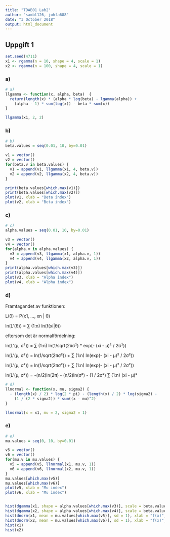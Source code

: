 ```yaml
---
title: "TDAB01 Lab2"
author: "sambl126, johfa688"
date: "3 October 2018"
output: html_document
---
```



## Uppgift 1

```r
set.seed(4711)
x1 <- rgamma(n = 10, shape = 4, scale = 1)
x2 <- rgamma(n = 100, shape = 4, scale = 1)
```

### a)
```r
# a)
llgamma <- function(x, alpha, beta)  {
  return(length(x) * (alpha * log(beta) - lgamma(alpha)) +
    (alpha - 1) * sum(log(x)) - beta * sum(x))
}

llgamma(x1, 2, 2)
```

### b)
```r
# b)
beta.values = seq(0.01, 10, by=0.01)

v1 = vector()
v2 = vector()
for(beta.v in beta.values) {
  v1 = append(v1, llgamma(x1, 4, beta.v))
  v2 = append(v2, llgamma(x2, 4, beta.v))
}

print(beta.values[which.max(v1)])
print(beta.values[which.max(v2)])
plot(v1, xlab = "Beta index")
plot(v2, xlab = "Beta index")
```

### c)
```r
# c)
alpha.values = seq(0.01, 10, by=0.01)

v3 = vector()
v4 = vector()
for(alpha.v in alpha.values) {
  v3 = append(v3, llgamma(x1, alpha.v, 1))
  v4 = append(v4, llgamma(x2, alpha.v, 1))
}
print(alpha.values[which.max(v3)])
print(alpha.values[which.max(v4)])
plot(v3, xlab = "Alpha index")
plot(v4, xlab = "Alpha index")
```

### d)
Framtagandet av funktionen:

L(θ) = P(x1, ..., xn | θ)

ln(L'(θ)) = ∑ (1:n) ln(f(xi|θ))

eftersom det är normalfördelning:

ln(L'(μ, σ²)) = ∑ (1:n) ln(1/sqrt(2πσ²) * exp(- (xi - μ)² / 2σ²))

ln(L'(μ, σ²)) = ln(1/sqrt(2πσ²)) + ∑ (1:n) ln(exp(- (xi - μ)² / 2σ²))

ln(L'(μ, σ²)) = ln(1/sqrt(2πσ²)) + ∑ (1:n) ln(exp(- (xi - μ)² / 2σ²))

ln(L'(μ, σ²)) = -(n/2)ln(2π) - (n/2)ln(σ²) - (1 / 2σ²) ∑ (1:n) (xi - μ)²

```r
# d)
llnormal <- function(x, mu, sigma2) {
  - (length(x) / 2) * log(2 * pi) - (length(x) / 2) * log(sigma2) -
    (1 / (2 * sigma2)) * sum((x - mu)^2)
}

llnormal(x = x1, mu = 2, sigma2 = 1)
```



### e)
```r
# e)
mu.values = seq(0, 10, by=0.01)

v5 = vector()
v6 = vector()
for(mu.v in mu.values) {
  v5 = append(v5, llnormal(x1, mu.v, 1))
  v6 = append(v6, llnormal(x2, mu.v, 1))
}
mu.values[which.max(v5)]
mu.values[which.max(v6)]
plot(v5, xlab = "Mu index")
plot(v6, xlab = "Mu index")


hist(dgamma(x1, shape = alpha.values[which.max(v3)], scale = beta.values[which.max(v1)]), xlab = "f(x)", main = "gamma x1",)
hist(dgamma(x2, shape = alpha.values[which.max(v4)], scale = beta.values[which.max(v2)]), xlab = "f(x)", main = "gamma x2")
hist(dnorm(x1, mean = mu.values[which.max(v5)], sd = 1), xlab = "f(x)", main = "normal x1")
hist(dnorm(x2, mean = mu.values[which.max(v6)], sd = 1), xlab = "f(x)", main = "normal x2")
hist(x1)
hist(x2)
```
